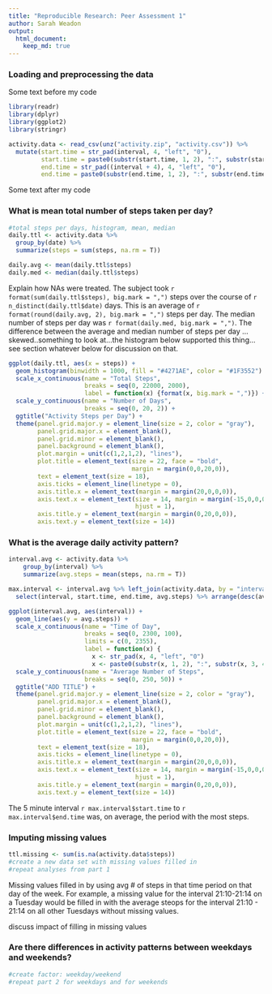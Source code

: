 ```yaml
---
title: "Reproducible Research: Peer Assessment 1"
author: Sarah Weadon
output: 
  html_document:
    keep_md: true
---
```



### Loading and preprocessing the data

Some text before my code

```r
library(readr)
library(dplyr)
library(ggplot2)
library(stringr)
```

```r
activity.data <- read_csv(unz("activity.zip", "activity.csv")) %>%
  mutate(start.time = str_pad(interval, 4, "left", "0"),
         start.time = paste0(substr(start.time, 1, 2), ":", substr(start.time, 3, 4)),
         end.time = str_pad((interval + 4), 4, "left", "0"),
         end.time = paste0(substr(end.time, 1, 2), ":", substr(end.time, 3, 4)))
```

Some text after my code


### What is mean total number of steps taken per day?

```r
#total steps per days, histogram, mean, median
daily.ttl <- activity.data %>% 
  group_by(date) %>% 
  summarize(steps = sum(steps, na.rm = T))

daily.avg <- mean(daily.ttl$steps)
daily.med <- median(daily.ttl$steps)
```

Explain how NAs were treated.
The subject took `r format(sum(daily.ttl$steps), big.mark = ",")` steps over the course of `r n_distinct(daily.ttl$date)` days. This is an average of `r format(round(daily.avg, 2), big.mark = ",")` steps per day. The median number of steps per day was `r format(daily.med, big.mark = ",")`. The difference between the average and median number of steps per day ... skewed..something to look at...the histogram below supported this thing...see section whatever below for discussion on that.

```r
ggplot(daily.ttl, aes(x = steps)) +
  geom_histogram(binwidth = 1000, fill = "#4271AE", color = "#1F3552") +
  scale_x_continuous(name = "Total Steps", 
                     breaks = seq(0, 22000, 2000),
                     label = function(x) {format(x, big.mark = ",")}) +
  scale_y_continuous(name = "Number of Days", 
                     breaks = seq(0, 20, 2)) +
  ggtitle("Activity Steps per Day") +
  theme(panel.grid.major.y = element_line(size = 2, color = "gray"),
        panel.grid.major.x = element_blank(),
        panel.grid.minor = element_blank(), 
        panel.background = element_blank(), 
        plot.margin = unit(c(1,2,1,2), "lines"),
        plot.title = element_text(size = 22, face = "bold", 
                                  margin = margin(0,0,20,0)),
        text = element_text(size = 18),
        axis.ticks = element_line(linetype = 0),
        axis.title.x = element_text(margin = margin(20,0,0,0)),
        axis.text.x = element_text(size = 14, margin = margin(-15,0,0,0),
                                   hjust = 1),
        axis.title.y = element_text(margin = margin(0,20,0,0)),
        axis.text.y = element_text(size = 14))
```

### What is the average daily activity pattern?

```r
interval.avg <- activity.data %>%
    group_by(interval) %>%
    summarize(avg.steps = mean(steps, na.rm = T))

max.interval <- interval.avg %>% left_join(activity.data, by = "interval") %>%
  select(interval, start.time, end.time, avg.steps) %>% arrange(desc(avg.steps)) %>% slice(1) 

ggplot(interval.avg, aes(interval)) +
  geom_line(aes(y = avg.steps)) +
  scale_x_continuous(name = "Time of Day",
                     breaks = seq(0, 2300, 100),
                     limits = c(0, 2355),
                     label = function(x) { 
                       x <- str_pad(x, 4, "left", "0")
                       x <- paste0(substr(x, 1, 2), ":", substr(x, 3, 4))}) +
  scale_y_continuous(name = "Average Number of Steps", 
                     breaks = seq(0, 250, 50)) +
  ggtitle("ADD TITLE") +
  theme(panel.grid.major.y = element_line(size = 2, color = "gray"),
        panel.grid.major.x = element_blank(),
        panel.grid.minor = element_blank(), 
        panel.background = element_blank(), 
        plot.margin = unit(c(1,2,1,2), "lines"),
        plot.title = element_text(size = 22, face = "bold", 
                                  margin = margin(0,0,20,0)),
        text = element_text(size = 18),
        axis.ticks = element_line(linetype = 0),
        axis.title.x = element_text(margin = margin(20,0,0,0)),
        axis.text.x = element_text(size = 14, margin = margin(-15,0,0,0),
                                   hjust = 1),
        axis.title.y = element_text(margin = margin(0,20,0,0)),
        axis.text.y = element_text(size = 14))
```

The 5 minute interval `r max.interval$start.time` to `r max.interval$end.time` was, on average, the period with the most steps.

### Imputing missing values

```r
ttl.missing <- sum(is.na(activity.data$steps))
#create a new data set with missing values filled in
#repeat analyses from part 1

```

Missing values filled in by using avg # of steps in that time period on that day of the week. For example, a missing value for the interval 21:10-21:14 on a Tuesday would be filled in with the average steops for the interval 21:10 - 21:14 on all other Tuesdays without missing values.

discuss impact of filling in missing values

### Are there differences in activity patterns between weekdays and weekends?

```r
#create factor: weekday/weekend
#repeat part 2 for weekdays and for weekends
```
